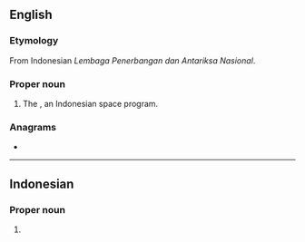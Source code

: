 {{also|lapan|läpän}}
==English==

===Etymology===
From Indonesian ''Lembaga Penerbangan dan Antariksa Nasional''.

===Proper noun===
{{en-proper noun}}

# The {{w|National Institute of Aeronautics and Space}}, an Indonesian space program.

===Anagrams===
* {{anagrams|en|a=aalnp|LANAP|plan A|plana}}

----

==Indonesian==

===Proper noun===
{{head|id|proper noun}}
# {{initialism of|id|[[Lembaga Penerbangan dan Antariksa Nasional]]}}